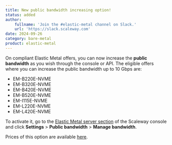 ```yaml
---
title: New public bandwidth increasing option!
status: added
author:
    fullname: 'Join the #elastic-metal channel on Slack.'
    url: 'https://slack.scaleway.com'
date: 2024-09-26
category: bare-metal
product: elastic-metal
---
```


On compliant Elastic Metal offers, you can now increase the **public bandwidth** as you wish through the console or API.
The eligible offers where you can increase the public bandwidth up to 10 Gbps are:
* EM-B220E-NVME
* EM-B320E-NVME
* EM-B420E-NVME
* EM-B520E-NVME
* EM-I115E-NVME
* EM-L220E-NVME
* EM-L420E-NVME

To activate it, go to the [Elastic Metal server section](https://console.scaleway.com/elastic-metal/servers) of the Scaleway console and click **Settings** > **Public bandwidth** > **Manage bandwidth**.

Prices of this option are available [here](https://www.scaleway.com/en/pricing/elastic-metal/#network).


